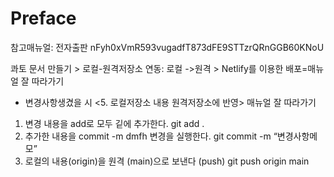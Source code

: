 # Preface {.unnumbered}

참고매뉴얼: 전자출판 nFyh0xVmR593vugadfT873dFE9STTzrQRnGGB60KNoU

콰토 문서 만들기 > 로컬-원격저장소 연동: 로컬 ->원격 > Netlify를 이용한 배포=매뉴얼 잘 따라가기


* 변경사항생겼을 시 <5. 로컬저장소 내용 원격저장소에 반영> 매뉴얼 잘 따라가기

1. 변경 내용을 add로 모두 깉에 추가한다.
git add .
2. 추가한 내용을 commit -m dmfh 변경을 실행한다.
git commit -m "변경사항메모"
3. 로컬의 내용(origin)을 원격 (main)으로 보낸다 (push)
git push origin main
